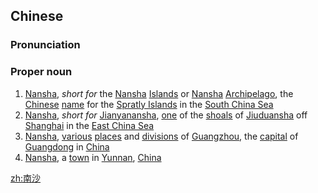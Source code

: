 ==Chinese==
{{zh-forms|[[south]]<br>[[southern]]|[[sands]]<br>[[shoal]]}}
{{wikipedia|Nansha}}

===Pronunciation===
{{zh-pron
|m=Nánshā
|cat=pn
}}

===Proper noun===
# [[Nansha]], ''short for'' the [[Nansha]] [[islands|Islands]] or [[Nansha]] [[archipelago|Archipelago]], the [[Chinese]] [[name]] for the [[Spratly Islands]] in the [[South China Sea]]
# [[Nansha]], ''short for'' [[Jianyanansha]], [[one]] of the [[shoals]] of [[Jiuduansha]] off [[Shanghai]] in the [[East China Sea]]
# [[Nansha]], [[various]] [[place]]s and [[divisions]] of [[Guangzhou]], the [[capital]] of [[Guangdong]] in [[China]]
# [[Nansha]], a [[town]] in [[Yunnan]], [[China]]

{{zh-cat|Towns|Districts|Subdistricts|Islands}}

[[zh:南沙]]